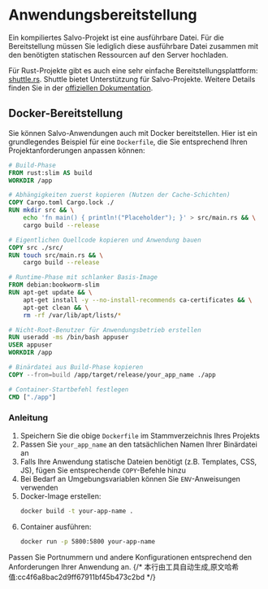 # Anwendungsbereitstellung

Ein kompiliertes Salvo-Projekt ist eine ausführbare Datei. Für die Bereitstellung müssen Sie lediglich diese ausführbare Datei zusammen mit den benötigten statischen Ressourcen auf den Server hochladen.

Für Rust-Projekte gibt es auch eine sehr einfache Bereitstellungsplattform: [shuttle.rs](https://www.shuttle.rs). Shuttle bietet Unterstützung für Salvo-Projekte. Weitere Details finden Sie in der [offiziellen Dokumentation](https://docs.shuttle.rs/guide/salvo-examples.html).

## Docker-Bereitstellung

Sie können Salvo-Anwendungen auch mit Docker bereitstellen. Hier ist ein grundlegendes Beispiel für eine `Dockerfile`, die Sie entsprechend Ihren Projektanforderungen anpassen können:

```dockerfile
# Build-Phase
FROM rust:slim AS build
WORKDIR /app

# Abhängigkeiten zuerst kopieren (Nutzen der Cache-Schichten)
COPY Cargo.toml Cargo.lock ./
RUN mkdir src && \
    echo 'fn main() { println!("Placeholder"); }' > src/main.rs && \
    cargo build --release

# Eigentlichen Quellcode kopieren und Anwendung bauen
COPY src ./src/
RUN touch src/main.rs && \
    cargo build --release

# Runtime-Phase mit schlanker Basis-Image
FROM debian:bookworm-slim
RUN apt-get update && \
    apt-get install -y --no-install-recommends ca-certificates && \
    apt-get clean && \
    rm -rf /var/lib/apt/lists/*

# Nicht-Root-Benutzer für Anwendungsbetrieb erstellen
RUN useradd -ms /bin/bash appuser
USER appuser
WORKDIR /app

# Binärdatei aus Build-Phase kopieren
COPY --from=build /app/target/release/your_app_name ./app

# Container-Startbefehl festlegen
CMD ["./app"]
```

### Anleitung

1. Speichern Sie die obige `Dockerfile` im Stammverzeichnis Ihres Projekts
2. Passen Sie `your_app_name` an den tatsächlichen Namen Ihrer Binärdatei an
3. Falls Ihre Anwendung statische Dateien benötigt (z.B. Templates, CSS, JS), fügen Sie entsprechende `COPY`-Befehle hinzu
4. Bei Bedarf an Umgebungsvariablen können Sie `ENV`-Anweisungen verwenden
5. Docker-Image erstellen:
   ```bash
   docker build -t your-app-name .
   ```
6. Container ausführen:
   ```bash
   docker run -p 5800:5800 your-app-name
   ```

Passen Sie Portnummern und andere Konfigurationen entsprechend den Anforderungen Ihrer Anwendung an.
{/* 本行由工具自动生成,原文哈希值:cc4f6a8bac2d9ff67911bf45b473c2bd */}
